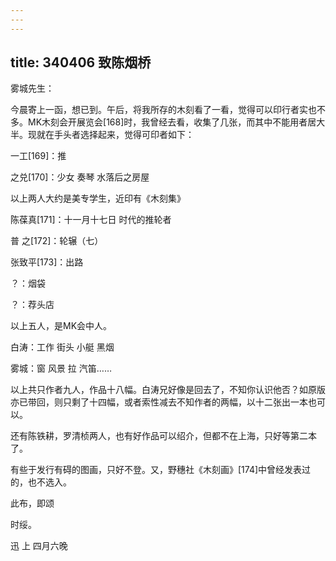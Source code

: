 ```yaml
---
---
---
```

title: 340406 致陈烟桥
---




雾城先生：

今晨寄上一函，想已到。午后，将我所存的木刻看了一看，觉得可以印行者实也不多。MK木刻会开展览会[168]时，我曾经去看，收集了几张，而其中不能用者居大半。现就在手头者选择起来，觉得可印者如下：

一工[169]：推

之兑[170]：少女 奏琴 水落后之房屋

以上两人大约是美专学生，近印有《木刻集》

陈葆真[171]：十一月十七日 时代的推轮者

普 之[172]：轮辗（七）

张致平[173]：出路

？：烟袋

？：荐头店

以上五人，是MK会中人。

白涛：工作 街头 小艇 黑烟

雾城：窗 风景 拉 汽笛……

以上共只作者九人，作品十八幅。白涛兄好像是回去了，不知你认识他否？如原版亦已带回，则只剩了十四幅，或者索性减去不知作者的两幅，以十二张出一本也可以。

还有陈铁耕，罗清桢两人，也有好作品可以绍介，但都不在上海，只好等第二本了。

有些于发行有碍的图画，只好不登。又，野穗社《木刻画》[174]中曾经发表过的，也不选入。

此布，即颂

时绥。

迅 上 四月六晚
